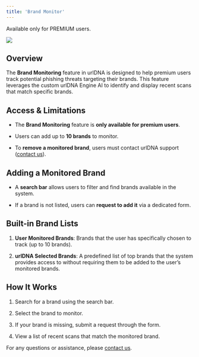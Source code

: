 ```yaml
---
title: 'Brand Monitor'
---
```


<Warning>Available only for PREMIUM users.</Warning>

![](/images/brand_monitor.png)

## Overview

The **Brand Monitoring** feature in urlDNA is designed to help premium users track potential phishing threats targeting their brands. This feature leverages the custom urlDNA Engine AI to identify and display recent scans that match specific brands.

## Access & Limitations

* The **Brand Monitoring** feature is **only available for premium users**.

* Users can add up to **10 brands** to monitor.

* To **remove a monitored brand**, users must contact urlDNA support ([contact us]("https://urldna.io/contact-us")).

## Adding a Monitored Brand

* A **search bar** allows users to filter and find brands available in the system.

* If a brand is not listed, users can **request to add it** via a dedicated form.

## Built-in Brand Lists

1. **User Monitored Brands**: Brands that the user has specifically chosen to track (up to 10 brands).

2. **urlDNA Selected Brands**: A predefined list of top brands that the system provides access to without requiring them to be added to the user’s monitored brands.

## How It Works

1. Search for a brand using the search bar.

2. Select the brand to monitor.

3. If your brand is missing, submit a request through the form.

4. View a list of recent scans that match the monitored brand.

For any questions or assistance, please [contact us](https://urldna.io/contact-us).